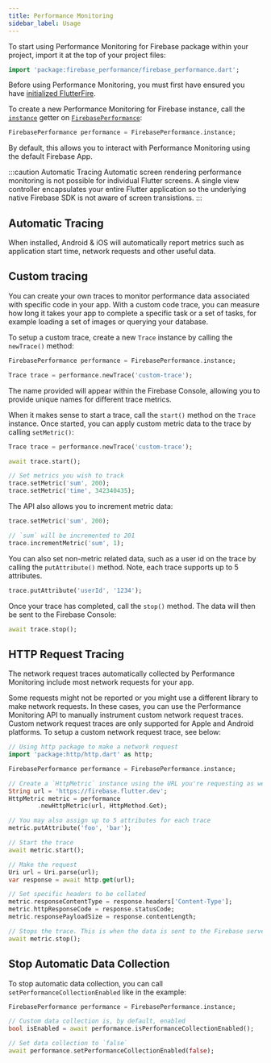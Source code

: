 ```yaml
---
title: Performance Monitoring
sidebar_label: Usage
---
```


To start using Performance Monitoring for Firebase package within your project, import it at the top of your project files:

```dart
import 'package:firebase_performance/firebase_performance.dart';
```

Before using Performance Monitoring, you must first have ensured you have [initialized FlutterFire](overview#initializing-flutterfire).

To create a new Performance Monitoring for Firebase instance, call the [`instance`](!firebase_performance.FirebasePerformance.instance) getter on [`FirebasePerformance`](!firebase_performance.FirebasePerformance):

```dart
FirebasePerformance performance = FirebasePerformance.instance;
```

By default, this allows you to interact with Performance Monitoring using the default Firebase App.

:::caution Automatic Tracing
Automatic screen rendering performance monitoring is not possible for individual Flutter screens. A single view controller encapsulates your
entire Flutter application so the underlying native Firebase SDK is not aware of screen transistions.
:::

## Automatic Tracing

When installed, Android & iOS will automatically report metrics such as application start time, network requests and other useful data.

## Custom tracing

You can create your own traces to monitor performance data associated with specific code in your app. With a custom code trace, you can
measure how long it takes your app to complete a specific task or a set of tasks, for example loading a set of images or querying your database.

To setup a custom trace, create a new `Trace` instance by calling the `newTrace()` method:

```dart
FirebasePerformance performance = FirebasePerformance.instance;

Trace trace = performance.newTrace('custom-trace');
```

The name provided will appear within the Firebase Console, allowing you to provide unique names for different trace metrics.

When it makes sense to start a trace, call the `start()` method on the `Trace` instance. Once started, you can apply custom metric
data to the trace by calling `setMetric()`:

```dart
Trace trace = performance.newTrace('custom-trace');

await trace.start();

// Set metrics you wish to track
trace.setMetric('sum', 200);
trace.setMetric('time', 342340435);
```

The API also allows you to increment metric data:

```dart
trace.setMetric('sum', 200);

// `sum` will be incremented to 201
trace.incrementMetric('sum', 1);
```

You can also set non-metric related data, such as a user id on the trace by calling the `putAttribute()` method. Note,
each trace supports up to 5 attributes.

```dart
trace.putAttribute('userId', '1234');
```

Once your trace has completed, call the `stop()` method. The data will then be sent to the Firebase Console:

```dart
await trace.stop();
```

## HTTP Request Tracing

The network request traces automatically collected by Performance Monitoring include most network requests for your app.

Some requests might not be reported or you might use a different library to make network requests. In these cases,
you can use the Performance Monitoring API to manually instrument custom network request traces. Custom network request traces
are only supported for Apple and Android platforms. To setup a custom network request trace, see below:

```dart
// Using http package to make a network request
import 'package:http/http.dart' as http;

FirebasePerformance performance = FirebasePerformance.instance;

// Create a `HttpMetric` instance using the URL you're requesting as well as the type of request
String url = 'https://firebase.flutter.dev';
HttpMetric metric = performance
        .newHttpMetric(url, HttpMethod.Get);

// You may also assign up to 5 attributes for each trace
metric.putAttribute('foo', 'bar');

// Start the trace
await metric.start();

// Make the request
Uri url = Uri.parse(url);
var response = await http.get(url);

// Set specific headers to be collated
metric.responseContentType = response.headers['Content-Type'];
metric.httpResponseCode = response.statusCode;
metric.responsePayloadSize = response.contentLength;

// Stops the trace. This is when the data is sent to the Firebase server and it will appear in your Firebase console
await metric.stop();

```

## Stop Automatic Data Collection

To stop automatic data collection, you can call `setPerformanceCollectionEnabled` like in the example:

```dart
FirebasePerformance performance = FirebasePerformance.instance;

// Custom data collection is, by default, enabled
bool isEnabled = await performance.isPerformanceCollectionEnabled();

// Set data collection to `false`
await performance.setPerformanceCollectionEnabled(false);
```
